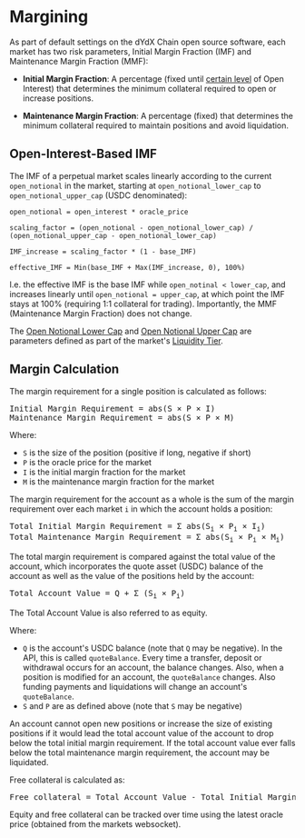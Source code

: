 # Margining

As part of default settings on the dYdX Chain open source software, each market has two risk parameters, Initial Margin Fraction (IMF) and Maintenance Margin Fraction (MMF):

  - **Initial Margin Fraction**: A percentage (fixed until [certain level](#open-interest-based-imf) of Open Interest) that determines the minimum collateral required to open or increase positions.

  - **Maintenance Margin Fraction**: A percentage (fixed) that determines the minimum collateral required to maintain positions and avoid liquidation.

## Open-Interest-Based IMF

The IMF of a perpetual market scales linearly according to the current `open_notional` in the market, starting at `open_notional_lower_cap` to `open_notional_upper_cap` (USDC denominated):

```
open_notional = open_interest * oracle_price

scaling_factor = (open_notional - open_notional_lower_cap) / (open_notional_upper_cap - open_notional_lower_cap)

IMF_increase = scaling_factor * (1 - base_IMF)

effective_IMF = Min(base_IMF + Max(IMF_increase, 0), 100%)
```

I.e. the effective IMF is the base IMF while `open_notinal < lower_cap`, and increases linearly until `open_notional = upper_cap`, at which point the IMF stays at 100% (requiring 1:1 collateral for trading). Importantly, the MMF (Maintenance Margin Fraction) does not change.

The [Open Notional Lower Cap](https://github.com/dydxprotocol/v4-chain/blob/b829b28b0d71e754ac553fbeec29ce5309bd79f7/proto/dydxprotocol/perpetuals/perpetual.proto#L133) and [Open Notional Upper Cap](https://github.com/dydxprotocol/v4-chain/blob/b829b28b0d71e754ac553fbeec29ce5309bd79f7/proto/dydxprotocol/perpetuals/perpetual.proto#L138) are parameters defined as part of the market's [Liquidity Tier](https://github.com/dydxprotocol/v4-chain/blob/b829b28b0d71e754ac553fbeec29ce5309bd79f7/proto/dydxprotocol/perpetuals/perpetual.proto#L100).

## Margin Calculation

The margin requirement for a single position is calculated as follows:

<pre class="center-column">
Initial Margin Requirement = abs(S &times; P &times; I)
Maintenance Margin Requirement = abs(S &times; P &times; M)
</pre>

Where:

* `S` is the size of the position (positive if long, negative if short)
* `P` is the oracle price for the market
* `I` is the initial margin fraction for the market
* `M` is the maintenance margin fraction for the market

The margin requirement for the account as a whole is the sum of the margin requirement over each market `i` in which the account holds a position:

<pre class="center-column">
Total Initial Margin Requirement = Σ abs(S<sub>i</sub> &times; P<sub>i</sub> &times; I<sub>i</sub>)
Total Maintenance Margin Requirement = Σ abs(S<sub>i</sub> &times; P<sub>i</sub> &times; M<sub>i</sub>)
</pre>

The total margin requirement is compared against the total value of the account, which incorporates the quote asset (USDC) balance of the account as well as the value of the positions held by the account:

<pre class="center-column">
Total Account Value = Q + Σ (S<sub>i</sub> &times; P<sub>i</sub>)
</pre>

The Total Account Value is also referred to as equity.

Where:

* `Q` is the account's USDC balance (note that `Q` may be negative). In the API, this is called `quoteBalance`. Every time a transfer, deposit or withdrawal occurs for an account, the balance changes. Also, when a position is modified for an account, the `quoteBalance` changes. Also funding payments and liquidations will change an account's `quoteBalance`.
* `S` and `P` are as defined above (note that `S` may be negative)

An account cannot open new positions or increase the size of existing positions if it would lead the total account value of the account to drop below the total initial margin requirement. If the total account value ever falls below the total maintenance margin requirement, the account may be liquidated.

Free collateral is calculated as:

<pre class="center-column">
Free collateral = Total Account Value - Total Initial Margin Requirement
</pre>

Equity and free collateral can be tracked over time using the latest oracle price (obtained from the markets websocket).
